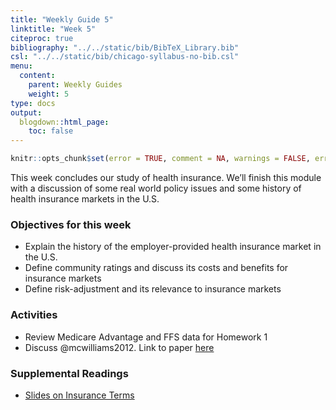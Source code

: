 ```yaml
---
title: "Weekly Guide 5"
linktitle: "Week 5"
citeproc: true
bibliography: "../../static/bib/BibTeX_Library.bib"
csl: "../../static/bib/chicago-syllabus-no-bib.csl"
menu:
  content:
    parent: Weekly Guides
    weight: 5
type: docs
output:
  blogdown::html_page:
    toc: false
---
```


```r
knitr::opts_chunk$set(error = TRUE, comment = NA, warnings = FALSE, errors = FALSE, messages = FALSE, tidy = FALSE, echo = FALSE)
```

This week concludes our study of health insurance. We'll finish this module with a discussion of some real world policy issues and some history of health insurance markets in the U.S.

### Objectives for this week
- Explain the history of the employer-provided health insurance market in the U.S.
- Define community ratings and discuss its costs and benefits for insurance markets
- Define risk-adjustment and its relevance to insurance markets

### Activities
- Review Medicare Advantage and FFS data for Homework 1
- Discuss @mcwilliams2012. Link to paper [here](https://www.healthaffairs.org/doi/abs/10.1377/hlthaff.2011.1344)

### Supplemental Readings
- [Slides on Insurance Terms](https://docs.google.com/presentation/d/1Nwco7JpbZ-R0C3_PXSDfEASTCAu_5R_JuwrhFjzmy2c/edit?usp=sharing)

